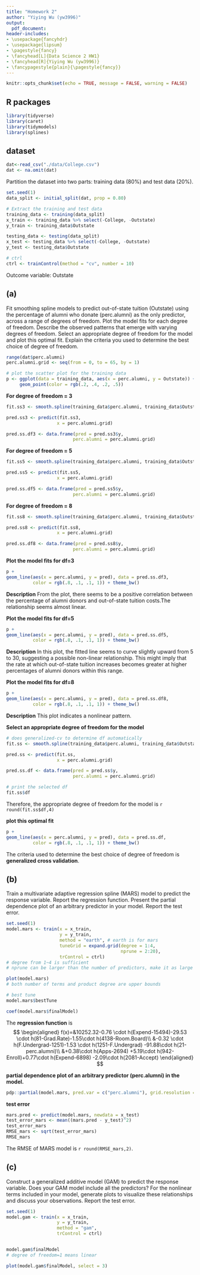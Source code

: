 ```yaml
---
title: "Homework 2" 
author: "Yiying Wu (yw3996)"
output:
  pdf_document:
header-includes:
- \usepackage{fancyhdr}
- \usepackage{lipsum}
- \pagestyle{fancy}
- \fancyhead[L]{Data Science 2 HW1}
- \fancyhead[R]{Yiying Wu (yw3996)}
- \fancypagestyle{plain}{\pagestyle{fancy}}
--- 
```


```r
knitr::opts_chunk$set(echo = TRUE, message = FALSE, warning = FALSE)
```

## R packages
```r
library(tidyverse)
library(caret)
library(tidymodels)
library(splines)
```

## dataset
```r
dat<-read_csv("./data/College.csv")
dat <- na.omit(dat)
```

Partition the dataset into two parts: training data (80%) and test data (20%).
```r
set.seed(1)
data_split <- initial_split(dat, prop = 0.80)

# Extract the training and test data
training_data <- training(data_split)
x_train <- training_data %>% select(-College, -Outstate)
y_train <- training_data$Outstate

testing_data <- testing(data_split)
x_test <- testing_data %>% select(-College, -Outstate)
y_test <- testing_data$Outstate

# ctrl
ctrl <- trainControl(method = "cv", number = 10)

```

Outcome variable: Outstate

## (a)
Fit smoothing spline models to predict out-of-state tuition (Outstate) using the percentage of alumni who donate (perc.alumni) as the only predictor, across a range of degrees of freedom. Plot the model fits for each degree of freedom. Describe the observed patterns that emerge with varying degrees of freedom. Select an appropriate degree of freedom for the model and plot this optimal fit. Explain the criteria you used to determine the best choice of degree of freedom.

```r
range(dat$perc.alumni)
perc.alumni.grid <- seq(from = 0, to = 65, by = 1)

# plot the scatter plot for the training data
p <- ggplot(data = training_data, aes(x = perc.alumni, y = Outstate)) +
     geom_point(color = rgb(.2, .4, .2, .5))
```

**For degree of freedom = 3**
```r
fit.ss3 <- smooth.spline(training_data$perc.alumni, training_data$Outstate,df=3) 

pred.ss3 <- predict(fit.ss3,
                   x = perc.alumni.grid)

pred.ss.df3 <- data.frame(pred = pred.ss3$y,
                         perc.alumni = perc.alumni.grid)

```

**For degree of freedom = 5**
```r
fit.ss5 <- smooth.spline(training_data$perc.alumni, training_data$Outstate,df=5) 

pred.ss5 <- predict(fit.ss5,
                   x = perc.alumni.grid)

pred.ss.df5 <- data.frame(pred = pred.ss5$y,
                         perc.alumni = perc.alumni.grid)

```

**For degree of freedom = 8**
```r
fit.ss8 <- smooth.spline(training_data$perc.alumni, training_data$Outstate,df=8) 

pred.ss8 <- predict(fit.ss8,
                   x = perc.alumni.grid)

pred.ss.df8 <- data.frame(pred = pred.ss8$y,
                         perc.alumni = perc.alumni.grid)

```

**Plot the model fits for df=3**
```r
p +
geom_line(aes(x = perc.alumni, y = pred), data = pred.ss.df3,
          color = rgb(.8, .1, .1, 1)) + theme_bw()
```

**Description** From the plot, there seems to be a positive correlation between the percentage of alumni donors and out-of-state tuition costs.The relationship seems almost linear.

**Plot the model fits for df=5**
```r
p +
geom_line(aes(x = perc.alumni, y = pred), data = pred.ss.df5,
          color = rgb(.8, .1, .1, 1)) + theme_bw()
```
**Description** In this plot, the fitted line seems to curve slightly upward from 5 to 30, suggesting a possible non-linear relationship. This might imply that the rate at which out-of-state tuition increases becomes greater at higher percentages of alumni donors within this range. 

**Plot the model fits for df=8**
```r
p +
geom_line(aes(x = perc.alumni, y = pred), data = pred.ss.df8,
          color = rgb(.8, .1, .1, 1)) + theme_bw()
```

**Description** This plot indicates a nonlinear pattern.

**Select an appropriate degree of freedom for the model**
```r
# does generalized-cv to determine df automatically
fit.ss <- smooth.spline(training_data$perc.alumni, training_data$Outstate,df=3) 

pred.ss <- predict(fit.ss,
                   x = perc.alumni.grid)

pred.ss.df <- data.frame(pred = pred.ss$y,
                         perc.alumni = perc.alumni.grid)

# print the selected df
fit.ss$df
```
Therefore, the appropriate degree of freedom for the model is `r round(fit.ss$df,4)`

**plot this optimal fit**
```r
p +
geom_line(aes(x = perc.alumni, y = pred), data = pred.ss.df,
          color = rgb(.8, .1, .1, 1)) + theme_bw()
```

The criteria used to determine the best choice of degree of freedom is **generalized cross validation**.

## (b)
Train a multivariate adaptive regression spline (MARS) model to predict the response variable. Report the regression function. Present the partial dependence plot of an arbitrary predictor in your model. Report the test error.

```r
set.seed(1)
model.mars <- train(x = x_train,
                    y = y_train,
                    method = "earth", # earth is for mars
                    tuneGrid = expand.grid(degree = 1:4, 
                                           nprune = 2:20),
                    trControl = ctrl)
# degree from 1~4 is sufficient
# nprune can be larger than the number of predictors, make it as large as possible

plot(model.mars)
# both number of terms and product degree are upper bounds

# best tune
model.mars$bestTune

coef(model.mars$finalModel)
```
The **regression function** is 
$$
\begin{aligned}
f(x)=&10252.32-0.76 \cdot h(Expend-15494)-29.53 \cdot h(81-Grad.Rate)-1.55\cdot h(4138-Room.Board)\\
&-0.32 \cdot h(F.Undergrad-1251)-1.53 \cdot h(1251-F.Undergrad)
-91.88\cdot h(21-perc.alumni)\\
&+0.38\cdot h(Apps-2694) +5.19\cdot h(942-Enroll)+0.77\cdot h(Expend-6898) -2.09\cdot h(2081-Accept)
\end{aligned}
$$

**partial dependence plot of an arbitrary predictor (perc.alumni) in the model.**
```r
pdp::partial(model.mars, pred.var = c("perc.alumni"), grid.resolution = 200) %>% autoplot()
```

**test error**
```r
mars.pred <- predict(model.mars, newdata = x_test)
test_error_mars <- mean((mars.pred - y_test)^2)
test_error_mars
RMSE_mars <- sqrt(test_error_mars)
RMSE_mars
```

The RMSE of MARS model is `r round(RMSE_mars,2)`.

## (c)
Construct a generalized additive model (GAM) to predict the response variable. Does your GAM model include all the predictors? For the nonlinear terms included in your model, generate plots to visualize these relationships and discuss your observations. Report the test error.

```r
set.seed(1)
model.gam <- train(x = x_train,
                   y = y_train,
                   method = "gam",
                   trControl = ctrl)


model.gam$finalModel
# degree of freedom=1 means linear

plot(model.gam$finalModel, select = 3)
```

